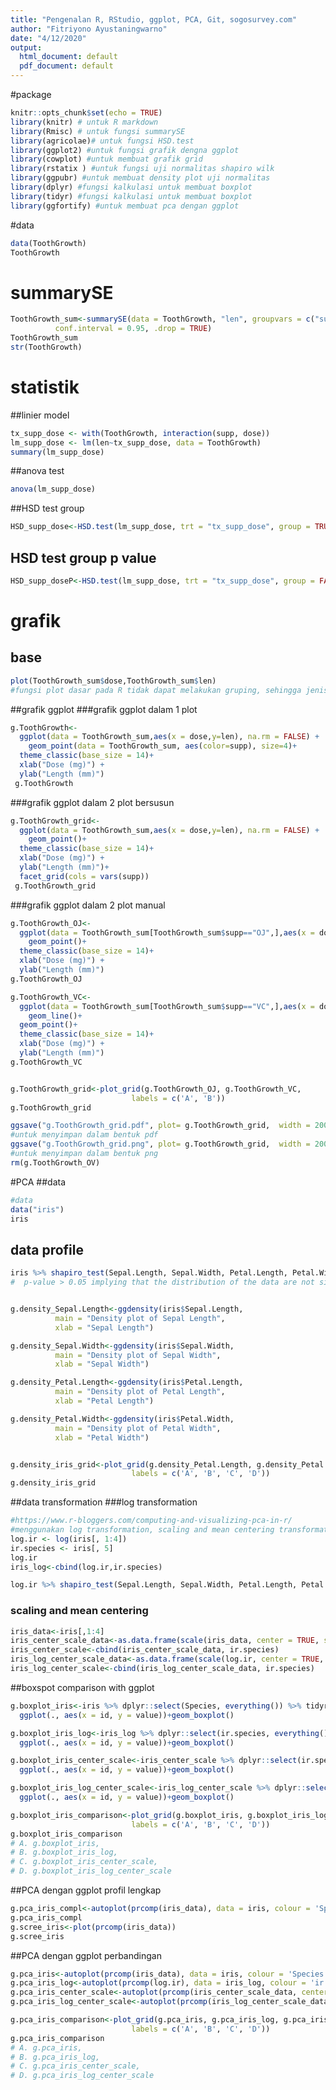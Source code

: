 ```yaml
---
title: "Pengenalan R, RStudio, ggplot, PCA, Git, sogosurvey.com"
author: "Fitriyono Ayustaningwarno"
date: "4/12/2020"
output:
  html_document: default
  pdf_document: default
---
```


#package
```r
knitr::opts_chunk$set(echo = TRUE)
library(knitr) # untuk R markdown
library(Rmisc) # untuk fungsi summarySE
library(agricolae)# untuk fungsi HSD.test
library(ggplot2) #untuk fungsi grafik dengna ggplot
library(cowplot) #untuk membuat grafik grid
library(rstatix ) #untuk fungsi uji normalitas shapiro wilk
library(ggpubr) #untuk membuat density plot uji normalitas
library(dplyr) #fungsi kalkulasi untuk membuat boxplot
library(tidyr) #fungsi kalkulasi untuk membuat boxplot
library(ggfortify) #untuk membuat pca dengan ggplot

```

#data
```r
data(ToothGrowth)
ToothGrowth
```

# summarySE

```r
ToothGrowth_sum<-summarySE(data = ToothGrowth, "len", groupvars = c("supp", "dose"), na.rm = FALSE, 
          conf.interval = 0.95, .drop = TRUE)
ToothGrowth_sum
str(ToothGrowth)

```
# statistik
##linier model

```r
tx_supp_dose <- with(ToothGrowth, interaction(supp, dose))
lm_supp_dose <- lm(len~tx_supp_dose, data = ToothGrowth)
summary(lm_supp_dose)
```

##anova test
```r
anova(lm_supp_dose)

```

##HSD test group
```r
HSD_supp_dose<-HSD.test(lm_supp_dose, trt = "tx_supp_dose", group = TRUE, console=TRUE)

```

## HSD test group p value
```r
HSD_supp_doseP<-HSD.test(lm_supp_dose, trt = "tx_supp_dose", group = FALSE, console=TRUE)

```

# grafik
## base
```r
plot(ToothGrowth_sum$dose,ToothGrowth_sum$len)
#fungsi plot dasar pada R tidak dapat melakukan gruping, sehingga jenis suplemen tidak dapat diamati

```
##grafik ggplot
###grafik ggplot dalam 1 plot
```r
g.ToothGrowth<- 
  ggplot(data = ToothGrowth_sum,aes(x = dose,y=len), na.rm = FALSE) +
    geom_point(data = ToothGrowth_sum, aes(color=supp), size=4)+
  theme_classic(base_size = 14)+
  xlab("Dose (mg)") +
  ylab("Length (mm)")
 g.ToothGrowth
```

###grafik ggplot dalam 2 plot bersusun
```r
g.ToothGrowth_grid<- 
  ggplot(data = ToothGrowth_sum,aes(x = dose,y=len), na.rm = FALSE) +
    geom_point()+
  theme_classic(base_size = 14)+
  xlab("Dose (mg)") +
  ylab("Length (mm)")+
  facet_grid(cols = vars(supp))
 g.ToothGrowth_grid
```

###grafik ggplot dalam 2 plot manual
```r
g.ToothGrowth_OJ<- 
  ggplot(data = ToothGrowth_sum[ToothGrowth_sum$supp=="OJ",],aes(x = dose,y=len), na.rm = FALSE) +
    geom_point()+
  theme_classic(base_size = 14)+
  xlab("Dose (mg)") +
  ylab("Length (mm)")
g.ToothGrowth_OJ

g.ToothGrowth_VC<- 
  ggplot(data = ToothGrowth_sum[ToothGrowth_sum$supp=="VC",],aes(x = dose,y=len), na.rm = FALSE) +
    geom_line()+
  geom_point()+
  theme_classic(base_size = 14)+
  xlab("Dose (mg)") +
  ylab("Length (mm)")
g.ToothGrowth_VC


g.ToothGrowth_grid<-plot_grid(g.ToothGrowth_OJ, g.ToothGrowth_VC,                       ncol=2,  align = 'v', rel_heights = c(1/5, 1/5),
                           labels = c('A', 'B'))
g.ToothGrowth_grid

ggsave("g.ToothGrowth_grid.pdf", plot= g.ToothGrowth_grid,  width = 200, height = 130, units = "mm")
#untuk menyimpan dalam bentuk pdf
ggsave("g.ToothGrowth_grid.png", plot= g.ToothGrowth_grid,  width = 200, height = 130, units = "mm")
#untuk menyimpan dalam bentuk png
rm(g.ToothGrowth_OV)
```

#PCA
##data
```r
#data
data("iris")
iris
```

## data profile
```r
iris %>% shapiro_test(Sepal.Length, Sepal.Width, Petal.Length, Petal.Width)
#  p-value > 0.05 implying that the distribution of the data are not significantly different from normal distribution. In other words, we can assume the normality.


g.density_Sepal.Length<-ggdensity(iris$Sepal.Length, 
          main = "Density plot of Sepal Length",
          xlab = "Sepal Length")

g.density_Sepal.Width<-ggdensity(iris$Sepal.Width, 
          main = "Density plot of Sepal Width",
          xlab = "Sepal Width")

g.density_Petal.Length<-ggdensity(iris$Petal.Length, 
          main = "Density plot of Petal Length",
          xlab = "Petal Length")

g.density_Petal.Width<-ggdensity(iris$Petal.Width, 
          main = "Density plot of Petal Width",
          xlab = "Petal Width")


g.density_iris_grid<-plot_grid(g.density_Petal.Length, g.density_Petal.Width, g.density_Sepal.Length, g.density_Sepal.Width,                       ncol=2,  align = 'v', rel_heights = c(1/5, 1/5, 1/5, 1/5),
                           labels = c('A', 'B', 'C', 'D'))
g.density_iris_grid
```

##data transformation
###log transformation
```r
#https://www.r-bloggers.com/computing-and-visualizing-pca-in-r/
#menggunakan log transformation, scaling and mean centering transformation
log.ir <- log(iris[, 1:4])
ir.species <- iris[, 5]
log.ir
iris_log<-cbind(log.ir,ir.species)

log.ir %>% shapiro_test(Sepal.Length, Sepal.Width, Petal.Length, Petal.Width)
```

### scaling and mean centering
```r
iris_data<-iris[,1:4]
iris_center_scale_data<-as.data.frame(scale(iris_data, center = TRUE, scale = TRUE))
iris_center_scale<-cbind(iris_center_scale_data, ir.species)
iris_log_center_scale_data<-as.data.frame(scale(log.ir, center = TRUE, scale = TRUE))
iris_log_center_scale<-cbind(iris_log_center_scale_data, ir.species)


```

##boxspot comparison with ggplot
```r
g.boxplot_iris<-iris %>% dplyr::select(Species, everything()) %>% tidyr::gather("id", "value",2:5) %>% 
  ggplot(., aes(x = id, y = value))+geom_boxplot()

g.boxplot_iris_log<-iris_log %>% dplyr::select(ir.species, everything()) %>% tidyr::gather("id", "value",2:5) %>% 
  ggplot(., aes(x = id, y = value))+geom_boxplot()

g.boxplot_iris_center_scale<-iris_center_scale %>% dplyr::select(ir.species, everything()) %>% tidyr::gather("id", "value",2:5) %>% 
  ggplot(., aes(x = id, y = value))+geom_boxplot()

g.boxplot_iris_log_center_scale<-iris_log_center_scale %>% dplyr::select(ir.species, everything()) %>% tidyr::gather("id", "value",2:5) %>% 
  ggplot(., aes(x = id, y = value))+geom_boxplot()

g.boxplot_iris_comparison<-plot_grid(g.boxplot_iris, g.boxplot_iris_log, g.boxplot_iris_center_scale, g.boxplot_iris_log_center_scale, ncol=2,  align = 'v', rel_heights = c(1/5, 1/5, 1/5, 1/5),
                           labels = c('A', 'B', 'C', 'D'))
g.boxplot_iris_comparison
# A. g.boxplot_iris, 
# B. g.boxplot_iris_log,
# C. g.boxplot_iris_center_scale,
# D. g.boxplot_iris_log_center_scale
```


##PCA dengan ggplot profil lengkap

```r
g.pca_iris_compl<-autoplot(prcomp(iris_data), data = iris, colour = 'Species', frame = T, loadings = TRUE, loadings.label = TRUE)
g.pca_iris_compl
g.scree_iris<-plot(prcomp(iris_data))
g.scree_iris
```

##PCA dengan ggplot perbandingan
```r

g.pca_iris<-autoplot(prcomp(iris_data), data = iris, colour = 'Species', frame = T)
g.pca_iris_log<-autoplot(prcomp(log.ir), data = iris_log, colour = 'ir.species', frame = T)
g.pca_iris_center_scale<-autoplot(prcomp(iris_center_scale_data, center =  FALSE), data = iris_center_scale, colour = 'ir.species', frame = T)
g.pca_iris_log_center_scale<-autoplot(prcomp(iris_log_center_scale_data, center =  FALSE), data = iris_log_center_scale, colour = 'ir.species', frame = T)

g.pca_iris_comparison<-plot_grid(g.pca_iris, g.pca_iris_log, g.pca_iris_center_scale, g.pca_iris_log_center_scale, ncol=2,  align = 'v', rel_heights = c(1/5, 1/5, 1/5, 1/5),
                           labels = c('A', 'B', 'C', 'D'))
g.pca_iris_comparison
# A. g.pca_iris, 
# B. g.pca_iris_log,
# C. g.pca_iris_center_scale,
# D. g.pca_iris_log_center_scale
```

